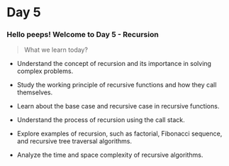 # Day 5

### Hello peeps! Welcome to Day 5 - Recursion

> What we learn today?

-   Understand the concept of recursion and its importance in solving complex problems.

-   Study the working principle of recursive functions and how they call themselves.
-   Learn about the base case and recursive case in recursive functions.
-   Understand the process of recursion using the call stack.
-   Explore examples of recursion, such as factorial, Fibonacci sequence, and recursive tree traversal algorithms.
-   Analyze the time and space complexity of recursive algorithms.
